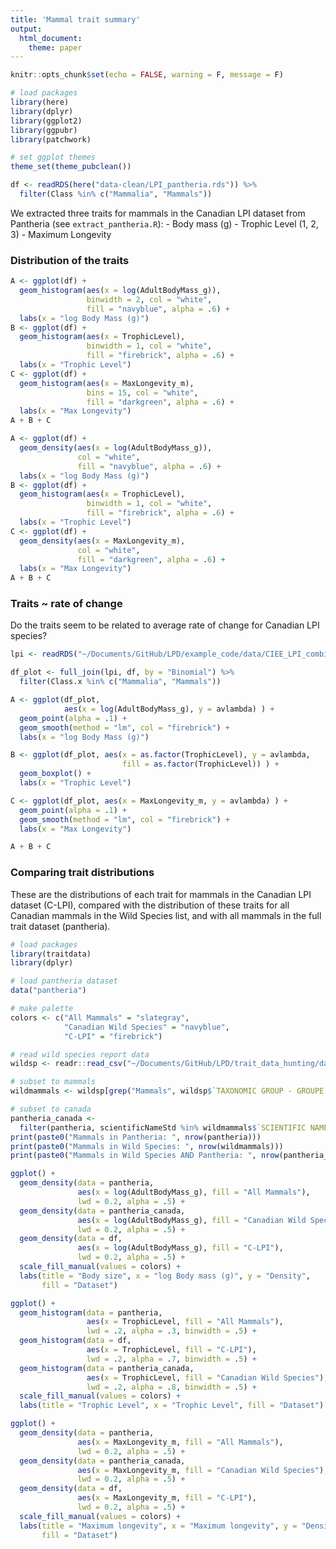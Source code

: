 ```yaml
---
title: 'Mammal trait summary'
output:
  html_document:
    theme: paper
---
```


```r
knitr::opts_chunk$set(echo = FALSE, warning = F, message = F)

# load packages
library(here)
library(dplyr)
library(ggplot2)
library(ggpubr)
library(patchwork)

# set ggplot themes
theme_set(theme_pubclean())
```

```r
df <- readRDS(here("data-clean/LPI_pantheria.rds")) %>%
  filter(Class %in% c("Mammalia", "Mammals"))
```

We extracted three traits for mammals in the Canadian LPI dataset from Pantheria (see `extract_pantheria.R`):
- Body mass (g)
- Trophic Level (1, 2, 3)
- Maximum Longevity

### Distribution of the traits

```r
A <- ggplot(df) +
  geom_histogram(aes(x = log(AdultBodyMass_g)),
                 binwidth = 2, col = "white",
                 fill = "navyblue", alpha = .6) +
  labs(x = "log Body Mass (g)")
B <- ggplot(df) +
  geom_histogram(aes(x = TrophicLevel),
                 binwidth = 1, col = "white",
                 fill = "firebrick", alpha = .6) +
  labs(x = "Trophic Level")
C <- ggplot(df) +
  geom_histogram(aes(x = MaxLongevity_m),
                 bins = 15, col = "white",
                 fill = "darkgreen", alpha = .6) +
  labs(x = "Max Longevity")
A + B + C
```

```r
A <- ggplot(df) +
  geom_density(aes(x = log(AdultBodyMass_g)),
               col = "white",
               fill = "navyblue", alpha = .6) +
  labs(x = "log Body Mass (g)")
B <- ggplot(df) +
  geom_histogram(aes(x = TrophicLevel),
                 binwidth = 1, col = "white",
                 fill = "firebrick", alpha = .6) +
  labs(x = "Trophic Level")
C <- ggplot(df) +
  geom_density(aes(x = MaxLongevity_m),
               col = "white",
               fill = "darkgreen", alpha = .6) +
  labs(x = "Max Longevity")
A + B + C
```


### Traits ~ rate of change

Do the traits seem to be related to average rate of change for Canadian LPI species?

```r
lpi <- readRDS("~/Documents/GitHub/LPD/example_code/data/CIEE_LPI_combined.rds")

df_plot <- full_join(lpi, df, by = "Binomial") %>%
  filter(Class.x %in% c("Mammalia", "Mammals"))

A <- ggplot(df_plot,
            aes(x = log(AdultBodyMass_g), y = avlambda) ) +
  geom_point(alpha = .1) +
  geom_smooth(method = "lm", col = "firebrick") +
  labs(x = "log Body Mass (g)")

B <- ggplot(df_plot, aes(x = as.factor(TrophicLevel), y = avlambda,
                         fill = as.factor(TrophicLevel)) ) +
  geom_boxplot() +
  labs(x = "Trophic Level")

C <- ggplot(df_plot, aes(x = MaxLongevity_m, y = avlambda) ) +
  geom_point(alpha = .1) +
  geom_smooth(method = "lm", col = "firebrick") +
  labs(x = "Max Longevity")

A + B + C
```


### Comparing trait distributions

These are the distributions of each trait for mammals in the Canadian LPI dataset (C-LPI), compared with the distribution of these traits for all Canadian mammals in the Wild Species list, and with all mammals in the full trait dataset (pantheria).

```r
# load packages
library(traitdata)
library(dplyr)

# load pantheria dataset
data("pantheria")
```


```r
# make palette
colors <- c("All Mammals" = "slategray",
            "Canadian Wild Species" = "navyblue",
            "C-LPI" = "firebrick")

# read wild species report data
wildsp <- readr::read_csv("~/Documents/GitHub/LPD/trait_data_hunting/data-raw/WildSpecies2015Data.csv")

# subset to mammals
wildmammals <- wildsp[grep("Mammals", wildsp$`TAXONOMIC GROUP - GROUPE TAXONOMIQUE`),]

# subset to canada
pantheria_canada <- 
  filter(pantheria, scientificNameStd %in% wildmammals$`SCIENTIFIC NAME - NOM SCIENTIFIQUE`)
print(paste0("Mammals in Pantheria: ", nrow(pantheria)))
print(paste0("Mammals in Wild Species: ", nrow(wildmammals)))
print(paste0("Mammals in Wild Species AND Pantheria: ", nrow(pantheria_canada)))
```

```r
ggplot() +
  geom_density(data = pantheria,
               aes(x = log(AdultBodyMass_g), fill = "All Mammals"),
               lwd = 0.2, alpha = .5) +
  geom_density(data = pantheria_canada,
               aes(x = log(AdultBodyMass_g), fill = "Canadian Wild Species"),
               lwd = 0.2, alpha = .5) +
  geom_density(data = df,
               aes(x = log(AdultBodyMass_g), fill = "C-LPI"),
               lwd = 0.2, alpha = .5) +
  scale_fill_manual(values = colors) +
  labs(title = "Body size", x = "log Body mass (g)", y = "Density",
       fill = "Dataset")
```

```r
ggplot() +
  geom_histogram(data = pantheria,
                 aes(x = TrophicLevel, fill = "All Mammals"),
                 lwd = .2, alpha = .3, binwidth = .5) +
  geom_histogram(data = df,
                 aes(x = TrophicLevel, fill = "C-LPI"),
                 lwd = .2, alpha = .7, binwidth = .5) +
  geom_histogram(data = pantheria_canada,
                 aes(x = TrophicLevel, fill = "Canadian Wild Species"),
                 lwd = .2, alpha = .8, binwidth = .5) +
  scale_fill_manual(values = colors) +
  labs(title = "Trophic Level", x = "Trophic Level", fill = "Dataset")
```


```r
ggplot() +
  geom_density(data = pantheria,
               aes(x = MaxLongevity_m, fill = "All Mammals"),
               lwd = 0.2, alpha = .5) +
  geom_density(data = pantheria_canada,
               aes(x = MaxLongevity_m, fill = "Canadian Wild Species"),
               lwd = 0.2, alpha = .5) +
  geom_density(data = df,
               aes(x = MaxLongevity_m, fill = "C-LPI"),
               lwd = 0.2, alpha = .5) +
  scale_fill_manual(values = colors) +
  labs(title = "Maximum longevity", x = "Maximum longevity", y = "Density",
       fill = "Dataset")
```
